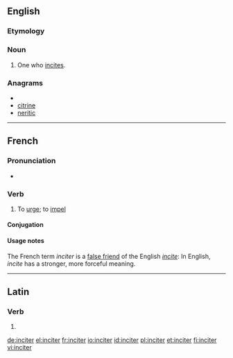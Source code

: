 ==English==

===Etymology===
{{suffix|incite|er}}

===Noun===
{{en-noun}}

# One who [[incite]]s.

===Anagrams===
* {{alphagram|ceiinrt}}
* [[citrine#English|citrine]]
* [[neritic#English|neritic]]

----

==French==

===Pronunciation===
* {{audio|Fr-inciter.ogg|Audio}}

===Verb===
{{fr-verb}}

# {{transitive}} To [[urge]]; to [[impel]]

====Conjugation====
{{fr-conj-er|incit|avoir}}

====Usage notes====
The French term ''inciter'' is a [[false friend]] of the English ''[[incite]]'': In English, ''incite'' has a stronger, more forceful meaning.

----

==Latin==

===Verb===
{{la-verb-form|inciter}}

# {{conjugation of|[[incito#Latin|incitō]]||1|s|pres|pass|sub}}

[[de:inciter]]
[[el:inciter]]
[[fr:inciter]]
[[io:inciter]]
[[id:inciter]]
[[pl:inciter]]
[[et:inciter]]
[[fi:inciter]]
[[vi:inciter]]